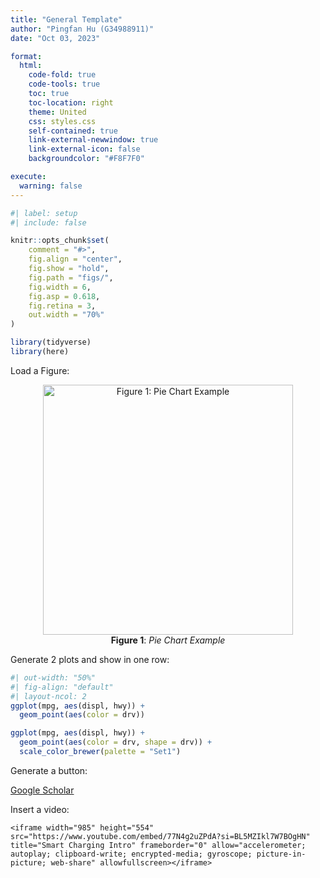```yaml
---
title: "General Template"
author: "Pingfan Hu (G34988911)"
date: "Oct 03, 2023"

format:
  html:
    code-fold: true
    code-tools: true
    toc: true
    toc-location: right
    theme: United
    css: styles.css
    self-contained: true
    link-external-newwindow: true
    link-external-icon: false
    backgroundcolor: "#F8F7F0"

execute: 
  warning: false
---
```


```r
#| label: setup
#| include: false

knitr::opts_chunk$set(
    comment = "#>",
    fig.align = "center",
    fig.show = "hold",
    fig.path = "figs/",
    fig.width = 6,
    fig.asp = 0.618,
    fig.retina = 3,
    out.width = "70%"
)

library(tidyverse)
library(here)
```

Load a Figure:

::: {style="text-align: center;"}
![**Figure 1**: *Pie Chart Example*](https://clauswilke.com/dataviz/visualizing_proportions_files/figure-html/bundestag-pie-1.png){width="400"}
:::

Generate 2 plots and show in one row:

```r
#| out-width: "50%"
#| fig-align: "default"
#| layout-ncol: 2
ggplot(mpg, aes(displ, hwy)) +
  geom_point(aes(color = drv))

ggplot(mpg, aes(displ, hwy)) +
  geom_point(aes(color = drv, shape = drv)) +
  scale_color_brewer(palette = "Set1")
```

Generate a button:

<a href="https://scholar.google.com" class="btn btn-primary btn-sm" role="button"  target="_blank"> Google Scholar </a>

Insert a video:

<div class="responsive-video">
    <iframe width="985" height="554" src="https://www.youtube.com/embed/77N4g2uZPdA?si=BL5MZIkl7W7BOgHN" title="Smart Charging Intro" frameborder="0" allow="accelerometer; autoplay; clipboard-write; encrypted-media; gyroscope; picture-in-picture; web-share" allowfullscreen></iframe>
</div>